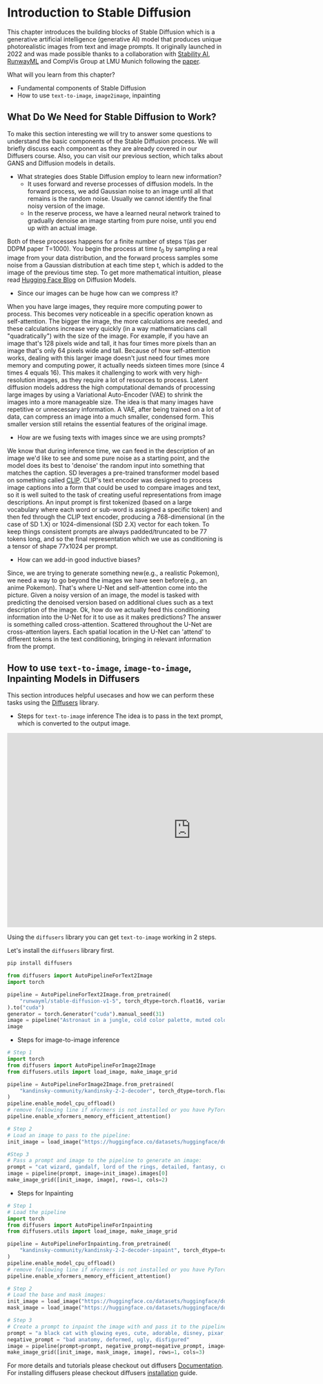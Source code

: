# Introduction to Stable Diffusion
This chapter introduces the building blocks of Stable Diffusion which is a generative artificial intelligence (generative AI) model that produces unique photorealistic images from text and image prompts. It originally launched in 2022 and was made possible thanks to a collaboration with
[Stability AI](https://stability.ai/), [RunwayML](https://runwayml.com/) and CompVis Group at LMU Munich following the [paper](https://arxiv.org/pdf/2112.10752.pdf).

What will you learn from this chapter?
- Fundamental components of Stable Diffusion
- How to use `text-to-image`, `image2image`, inpainting

## What Do We Need for Stable Diffusion to Work?
To make this section interesting we will try to answer some questions to understand the basic components of the Stable Diffusion process. 
We will briefly discuss each component as they are already covered in our Diffusers course. Also, you can visit our previous section, which talks about GANS and Diffusion models in details.

- What strategies does Stable Diffusion employ to learn new information?
    - It uses forward and reverse processes of diffusion models. In the forward process, we add Gaussian noise to an image until all that remains is the random noise. Usually we cannot identify the final noisy version of the image.
    - In the reserve process, we have a learned neural network trained to gradually denoise an image starting from pure noise, until you end up with an actual image.

Both of these processes happens for a finite number of steps `T`(as per DDPM paper T=1000). You begin the process at time $t_0$ by sampling a real image from your data distribution, and the forward process samples some noise from a Gaussian distribution at each time step t, which is added to the image of the previous time step. To get more mathematical intuition, please read [Hugging Face Blog](https://huggingface.co/blog/annotated-diffusion) on Diffusion Models. 

- Since our images can be huge how can we compress it?

When you have large images, they require more computing power to process. This becomes very noticeable in a specific operation known as self-attention. The bigger the image, the more calculations are needed, and these calculations increase very quickly (in a way mathematicians call "quadratically") with the size of the image.
For example, if you have an image that's 128 pixels wide and tall, it has four times more pixels than an image that's only 64 pixels wide and tall. Because of how self-attention works, dealing with this larger image doesn't just need four times more memory and computing power, it actually needs sixteen times more (since 4 times 4 equals 16). This makes it challenging to work with very high-resolution images, as they require a lot of resources to process. 
Latent diffusion models address the high computational demands of processing large images by using a Variational Auto-Encoder (VAE) to shrink the images into a more manageable size. The idea is that many images have repetitive or unnecessary information. A VAE, after being trained on a lot of data, can compress an image into a much smaller, condensed form. This smaller version still retains the essential features of the original image.

- How are we fusing texts with images since we are using prompts?

We know that during inference time, we can feed in the description of an image we'd like to see and some pure noise as a starting point, and the model does its best to 'denoise' the random input into something that matches the caption.
SD leverages a pre-trained transformer model based on something called [CLIP](https://github.com/johko/computer-vision-course/blob/main/chapters/en/Unit%204%20-%20Mulitmodal%20Models/CLIP%20and%20relatives/clip.mdx). CLIP's text encoder was designed to process image captions into a form that could be used to compare images and text, so it is well suited to the task of creating useful representations from image descriptions. An input prompt is first tokenized (based on a large vocabulary where each word or sub-word is assigned a specific token) and then fed through the CLIP text encoder, producing a 768-dimensional (in the case of SD 1.X) or 1024-dimensional (SD 2.X) vector for each token. To keep things consistent prompts are always padded/truncated to be 77 tokens long, and so the final representation which we use as conditioning is a tensor of shape 77x1024 per prompt.

- How can we add-in good inductive biases? 

Since, we are trying to generate something new(e.g., a realistic Pokemon), we need a way to go beyond the images we have seen before(e.g., an anime Pokemon). That's where U-Net and self-attention come into the picture. Given a noisy version of an image, the model is tasked with predicting the denoised version based on additional clues such as a text description of the image. Ok, how do we actually feed this conditioning information into the U-Net for it to use as it makes predictions? The answer is something called cross-attention. Scattered throughout the U-Net are cross-attention layers. 
Each spatial location in the U-Net can 'attend' to different tokens in the text conditioning, bringing in relevant information from the prompt. 


## How to use `text-to-image`, `image-to-image`, Inpainting Models in Diffusers
This section introduces helpful usecases and how we can perform these tasks using the [Diffusers](https://github.com/huggingface/diffusers) library.
- Steps for `text-to-image` inference
The idea is to pass in the text prompt, which is converted to the output image.

<iframe
	src="https://hysts-controlnet-v1-1.hf.space/"
	frameborder="0"
	width="850"
	height="450">
</iframe>

Using the `diffusers` library you can get `text-to-image` working in 2 steps.

Let's install the `diffusers` library first.
```bash
pip install diffusers
```

```python
from diffusers import AutoPipelineForText2Image
import torch

pipeline = AutoPipelineForText2Image.from_pretrained(
	"runwayml/stable-diffusion-v1-5", torch_dtype=torch.float16, variant="fp16"
).to("cuda")
generator = torch.Generator("cuda").manual_seed(31)
image = pipeline("Astronaut in a jungle, cold color palette, muted colors, detailed, 8k", generator=generator).images[0]
image
```

- Steps for image-to-image inference
```python
# Step 1
import torch
from diffusers import AutoPipelineForImage2Image
from diffusers.utils import load_image, make_image_grid

pipeline = AutoPipelineForImage2Image.from_pretrained(
    "kandinsky-community/kandinsky-2-2-decoder", torch_dtype=torch.float16, use_safetensors=True
)
pipeline.enable_model_cpu_offload()
# remove following line if xFormers is not installed or you have PyTorch 2.0 or higher installed
pipeline.enable_xformers_memory_efficient_attention()

# Step 2
# Load an image to pass to the pipeline:
init_image = load_image("https://huggingface.co/datasets/huggingface/documentation-images/resolve/main/diffusers/cat.png")

#Step 3
# Pass a prompt and image to the pipeline to generate an image:
prompt = "cat wizard, gandalf, lord of the rings, detailed, fantasy, cute, adorable, Pixar, Disney, 8k"
image = pipeline(prompt, image=init_image).images[0]
make_image_grid([init_image, image], rows=1, cols=2)
```

- Steps for Inpainting
```python
# Step 1
# Load the pipeline
import torch
from diffusers import AutoPipelineForInpainting
from diffusers.utils import load_image, make_image_grid

pipeline = AutoPipelineForInpainting.from_pretrained(
    "kandinsky-community/kandinsky-2-2-decoder-inpaint", torch_dtype=torch.float16
)
pipeline.enable_model_cpu_offload()
# remove following line if xFormers is not installed or you have PyTorch 2.0 or higher installed
pipeline.enable_xformers_memory_efficient_attention()

# Step 2
# Load the base and mask images:
init_image = load_image("https://huggingface.co/datasets/huggingface/documentation-images/resolve/main/diffusers/inpaint.png")
mask_image = load_image("https://huggingface.co/datasets/huggingface/documentation-images/resolve/main/diffusers/inpaint_mask.png")

# Step 3
# Create a prompt to inpaint the image with and pass it to the pipeline with the base and mask images:
prompt = "a black cat with glowing eyes, cute, adorable, disney, pixar, highly detailed, 8k"
negative_prompt = "bad anatomy, deformed, ugly, disfigured"
image = pipeline(prompt=prompt, negative_prompt=negative_prompt, image=init_image, mask_image=mask_image).images[0]
make_image_grid([init_image, mask_image, image], rows=1, cols=3)

```
For more details and tutorials please checkout out diffusers [Documentation](https://huggingface.co/docs/diffusers/using-diffusers/pipeline_overview).
For installing diffusers please checkout diffusers [installation](https://huggingface.co/docs/diffusers/installation) guide.